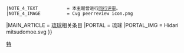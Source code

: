 {{WPBannerMeta
|PROJECT                = 琉球
|BANNER_NAME            = Template:琉球專題
|substcheck             = <includeonly>{{subst:</includeonly><includeonly>substcheck}}</includeonly>
|small                  = {{{small|}}}
|category               = {{{category|¬}}}
|category_trad          = yes
|listas                 = {{{listas|}}}
|IMAGE_LEFT             = Naha Shuri Castle16s5s3200.jpg
|QUALITY_SCALE          = extended

 |class                 = {{{class|}}}
 |auto                  = {{{auto|}}}
 |importance            = {{{importance|}}}
|ASSESSMENT_LINK        = 
|COMMENTS               = yes
 |COMMENTS_CAT          = 
 |COMMENTS_FORCE        = yes
 |BOTTOM_TEXT=
|attention              = {{{attention|}}}
 |ATTENTION_CAT         = 需要关注的琉球条目
|note 1                 = {{{ref|}}}
 |NOTE_1_TEXT           = 根據標記，本條目需要補充更多來源以供查證。
 |NOTE_1_IMAGE          = Question book-4.svg
 |NOTE_1_CAT            = 需要補充來源的琉球条目
|note 2                 = {{{photo|}}}
 |NOTE_2_TEXT           = 根據標記，本條目需要添加圖片以提升條目品質。
 |NOTE_2_IMAGE          = Gnome-image-x-generic.svg
 |NOTE_2_CAT            = 需要添加图片的琉球条目
|note 3                 = {{{problem|}}}
 |NOTE_3_TEXT           = 根據標記，本條目需要處理編輯上的問題。
 |NOTE_3_IMAGE          = Broom icon.svg
 |NOTE_3_CAT            = 需要处理问题的琉球条目
|infobox                = {{{needs-infobox|}}}
 |INFOBOX_CAT           = 需要信息框的琉球条目
|note 4                 = {{#ifexist:Wikipedia:同行评审/{{BASEPAGENAME}}|yes|}}
 |NOTE_4_TEXT           = 本主题曾进行[[Wikipedia:同行评审/{{BASEPAGENAME}}|同行评审]]。
 |NOTE_4_IMAGE          = Cvg peerreview icon.png

|MAIN_ARTICLE           = [[琉球]]相关条目
|PORTAL                 = 琉球
|PORTAL_IMG             = Hidari mitsudomoe.svg
}}<NoInclude>{{Documentation}}[[Category:琉球專題條目|特]]</NoInclude>